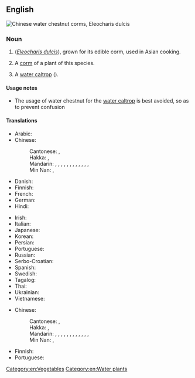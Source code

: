 ==English==
[[File:Chinese vegetable 024.jpg|thumb|Chinese '''water chestnut''' corms, ''[[Eleocharis dulcis]]'']]
{{wikipedia|Eleocharis dulcis}}
{{wikispecies|Eleocharis dulcis}}

===Noun===
{{en-noun|~}}

# {{lb|en|uncountable}} {{vern|Chinese water chestnut}} (''[[Eleocharis dulcis]]''), grown for its edible corm, used in Asian cooking.
# {{lb|en|countable}} A [[corm]] of a plant of this species.
# A [[water caltrop]] ({{taxlink|Trapa natans|species|ver=180808}}).

====Usage notes====
* The usage of water chestnut for the [[water caltrop]] is best avoided, so as to prevent confusion

====Translations====
{{trans-top|Eleocharis dulcis}}
* Arabic: {{t-needed|ar}}
* Chinese:
*: Cantonese: {{t+|yue|馬蹄|sc=Hani}}, {{t|yue|马蹄|tr=ma5 tai4-2|sc=Hani}}
*: Hakka: {{t|hak|馬薺|sc=Hani}}, {{t|hak|马荠|tr=mâ-chhì|sc=Hani}}
*: Mandarin: {{t+|cmn|荸薺|sc=Hani}}, {{t+|cmn|荸荠|tr=bíqí|sc=Hani}}, {{t+|cmn|馬蹄|sc=Hant}}, {{t+|cmn|马蹄|tr=mǎtí|sc=Hani}}, {{t+|cmn|葧薺|sc=Hani}}, {{t+|cmn|葧荠|tr=bóqí|sc=Hani}}, {{t|cmn|鳧茨|sc=Hani}}, {{t|cmn|凫茨|tr=fúcí|sc=Hani}}, {{t+|cmn|鳧茈|sc=Hani}}, {{t+|cmn|凫茈|tr=fúcí|sc=Hani}}, {{t+|cmn|地栗|tr=dìlì|sc=Hani}}, {{t+|cmn|烏芋|sc=Hani}}, {{t+|cmn|乌芋|tr=wūyù|sc=Hani}}
*: Min Nan: {{t+|nan|馬薺|sc=Hani}}, {{t|nan|马荠|tr=bé-chî|sc=Hani}}
* Danish: {{t|da|vandkastanje|c}}
* Finnish: {{t|fi|vesikastanja}}
* French: {{t+|fr|châtaigne d'eau chinoise|f}}
* German: {{t|de|Wasserkastanie|f}}
* Hindi: {{t|hi|सिंघाड़ा}}
{{trans-mid}}
* Irish: {{t|ga|castán uisce|m}}
* Italian: {{t-needed|it}}
* Japanese: {{t|ja|白慈姑}}
* Korean: {{t|ko|남방개}}
* Persian: {{t-needed|fa}}
* Portuguese: {{t-needed|pt}}
* Russian: {{t|ru|болотница сладкая|f}}
* Serbo-Croatian: {{t-needed|sh}}
* Spanish: {{t|es|castaña de agua china|f}}
* Swedish: {{t+|sv|vattenkastanj|c}}
* Tagalog: {{t|tl|apulid}}
* Thai: {{t-needed|th}}
* Ukrainian: {{t-needed|uk}}
* Vietnamese: {{t|vi|năn ngọt}}
{{trans-bottom}}

{{trans-top|corm of this species}}
* Chinese:
*: Cantonese: {{t+|yue|馬蹄|sc=Hani}}, {{t|yue|马蹄|tr=ma5 tai4-2|sc=Hani}}
*: Hakka: {{t|hak|馬薺|sc=Hani}}, {{t|hak|马荠|tr=mâ-chhì|sc=Hani}}
*: Mandarin: {{t+|cmn|荸薺|sc=Hani}}, {{t+|cmn|荸荠|tr=bíqí|sc=Hani}}, {{t+|cmn|馬蹄|sc=Hant}}, {{t+|cmn|马蹄|tr=mǎtí|sc=Hani}}, {{t+|cmn|葧薺|sc=Hani}}, {{t+|cmn|葧荠|tr=bóqí|sc=Hani}}, {{t|cmn|鳧茨|sc=Hani}}, {{t|cmn|凫茨|tr=fúcí|sc=Hani}}, {{t+|cmn|鳧茈|sc=Hani}}, {{t+|cmn|凫茈|tr=fúcí|sc=Hani}}, {{t+|cmn|地栗|tr=dìlì|sc=Hani}}, {{t+|cmn|烏芋|sc=Hani}}, {{t+|cmn|乌芋|tr=wūyù|sc=Hani}}
*: Min Nan: {{t+|nan|馬薺|sc=Hani}}, {{t|nan|马荠|tr=bé-chî|sc=Hani}}
{{trans-mid}}
* Finnish: {{t|fi|vesikastanja}}
* Portuguese: {{t-needed|pt}}
{{trans-bottom}}

{{trans-see|water caltrop}}

[[Category:en:Vegetables]]
[[Category:en:Water plants]]